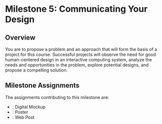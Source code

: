 
# Milestone 5: Communicating Your Design

<UnderDevelopment display={true} />

## Overview

<TBD outerComponent="div">
You are to propose a problem and an approach that will form the basis of a project for this course.
Successful projects will observe the need for good human-centered design in an interactive computing system,
analyze the needs and opportunities in the problem, explore potential designs, and propose a compelling solution.
</TBD>

## Milestone Assignments

The assignments contributing to this milestone are:

- <SiteLink linkKey={SiteLinks.assignment_5_digital_mockup_top}/>: Digital Mockup
- <SiteLink linkKey={SiteLinks.assignment_5_poster_top}/>: Poster
- <SiteLink linkKey={SiteLinks.assignment_5_web_post_top}/>: Web Post
